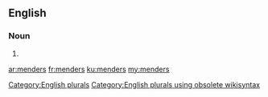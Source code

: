 ==English==

===Noun===
{{head|en}}

# {{plural of|mender}}

[[Category:English plurals]][[Category:English plurals using obsolete wikisyntax]]

[[ar:menders]]
[[fr:menders]]
[[ku:menders]]
[[my:menders]]